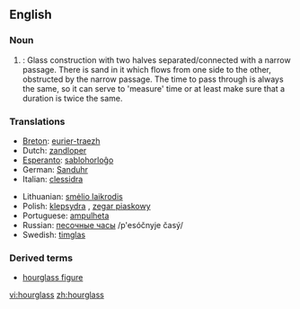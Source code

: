 ==English==

===Noun===
{{wikipedia}}
{{en-noun|es}}
#{{time}}: Glass construction with two halves separated/connected with a narrow passage. There is sand in it which flows from one side to the other, obstructed by the narrow passage. The time to pass through is always the same, so it can serve to 'measure' time or at least make sure that a duration is twice the same.

===Translations===
{{top}}
*[[Breton]]: [[eurier-traezh]] {{m}}
*Dutch: [[zandloper]] {{m}}
*[[Esperanto]]: [[sablohorloĝo]]
*German: [[Sanduhr]] {{f}}
*Italian: [[clessidra]] {{f}}
{{mid}}
*Lithuanian: [[smėlio laikrodis]] {{m}}
*Polish: [[klepsydra]] {{f}}, [[zegar piaskowy]] {{m}}
*Portuguese: [[ampulheta]] {{f}}
*Russian: [[песочные часы]] /p'esóčnyje časý/ {{p}} <!--sandclock-->
*Swedish: [[timglas]]
{{bottom}}

===Derived terms===
*[[hourglass figure]]

[[vi:hourglass]]
[[zh:hourglass]]